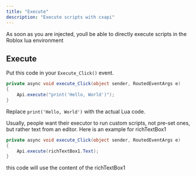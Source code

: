 ```yaml
---
title: "Execute"
description: "Execute scripts with cxapi"
---
```


<Check>
  As soon as you are injected, youll be able to directly execute scripts in the Roblox lua environment
</Check>

## Execute

Put this code in your `Execute_Click()` event.

```csharp
private async void execute_Click(object sender, RoutedEventArgs e)
{
    Api.execute("print('Hello, World')"); 
}
```

Replace `print('Hello, World')` with the actual Lua code.

<Info>
  Usually, people want their executor to run custom scripts, not pre-set ones, but rather text from an editor. Here is an example for richTextBox1
</Info>

```csharp
private async void execute_Click(object sender, RoutedEventArgs e)
{
    Api.execute(richTextBox1.Text);
}
```

<Check>
  this code will use the content of the richTextBox1&#x20;
</Check>